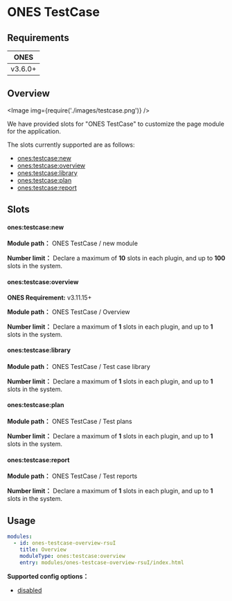 # ONES TestCase


## Requirements

| **ONES** |
| :------: |
| v3.6.0+  |

## Overview

<Image img={require('./images/testcase.png')} />

We have provided slots for "ONES TestCase" to customize the page module for the application.

The slots currently supported are as follows:

- [ones:testcase:new](#onestestcasenew)
- [ones:testcase:overview](#onestestcaseoverview)
- [ones:testcase:library](#onestestcaselibrary)
- [ones:testcase:plan](#onestestcaseplan)
- [ones:testcase:report](#onestestcasereport)

## Slots

#### ones:testcase:new

**Module path：** ONES TestCase / new module

**Number limit：** Declare a maximum of **10** slots in each plugin, and up to **100** slots in the system.

#### ones:testcase:overview

**ONES Requirement:** v3.11.15+

**Module path：** ONES TestCase / Overview

**Number limit：** Declare a maximum of **1** slots in each plugin, and up to **1** slots in the system.

#### ones:testcase:library

**Module path：** ONES TestCase / Test case library

**Number limit：** Declare a maximum of **1** slots in each plugin, and up to **1** slots in the system.

#### ones:testcase:plan

**Module path：** ONES TestCase / Test plans

**Number limit：** Declare a maximum of **1** slots in each plugin, and up to **1** slots in the system.

#### ones:testcase:report

**Module path：** ONES TestCase / Test reports

**Number limit：** Declare a maximum of **1** slots in each plugin, and up to **1** slots in the system.

## Usage

```yaml
modules:
  - id: ones-testcase-overview-rsuI
    title: Overview
    moduleType: ones:testcase:overview
    entry: modules/ones-testcase-overview-rsuI/index.html
```

**Supported config options：**

- [disabled](../../../../reference/config/plugin.yaml#disabled)
